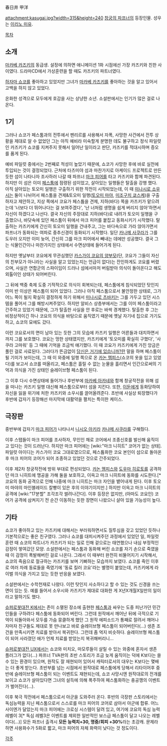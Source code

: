 春日井 甲洋

attachment:kasugai.jpg?width=315&height=240
[[창궁의 파프너]]의 등장인물. 성우는 [[이리노 미유]].

[[목차]]
== 소개 ==
[[마카베 카즈키]]의 동급생. 설정에 의하면 애니메이션 1화 시점에선 가장 카즈키와 친한 사이였다. 드라마CD에서 가상훈련을 할 때도 카즈키의 파트너였다.

[[하자마 쇼코]]를 좋아하고 있었지만 그녀가 [[마카베 카즈키]]를 좋아하는 것을 알고 있어서 고백을 하지 않고 있었다.

온화한 성격으로 모두에게 호감을 사는 상냥한 소년. 소설판에서는 인기가 많은 걸로 나온다.

== 1기 ==
그러나 쇼코가 페스툼과의 전투에서 펜리르를 사용해서 자폭, 사망한 사건에서 전투 상황을 제대로 알 수 없었던 그는 아직 예비라 미숙할게 분명한 데도 불구하고 정식 파일럿인 카즈키가 쇼코를 지켜주지 못해서 일어난 일이라고 판단, 카즈키를 적대시하며 증오를 품게 된다.

예비 파일럿 중에서는 2번째로 적성이 높았기 때문에, 쇼코가 사망한 후에 바로 실전에 투입되는 것이 결정되었다. 근처에 타츠미야 섬과 마찬가지로 아케이드 프로젝트로 만든 듯한 섬이 나타나자 조사하러 나갈 때 파프너 [[마크 피어]]를 타고 카즈키와 함께 파견된다. 하지만 이 섬은 이미 [[페스툼]]에 점령된 섬이었고, 살아있는 일행들은 탈출을 강행 했다. 아직 살아있는 토오미 일행은 구출하기 위한 작전이 시작되었는데, 이 때 [[미나시로 소우시]]는 둘이 나뉘어서 패스툼을 견제&토오미 일행([[토오미 마야]], [[미조구치 쿄스케]])을 구출하자고 제안하고, 지상 쪽에서 코요가 페스튬을 견제, 지하(바다) 쪽을 카즈키가 맡으려는데 '너보다 더 뛰어나다는 걸 보여주겠다', '난 너처럼 생명을 쉽게 버리지 않아'하면서 자신이 하겠다고 나선다. 
결국 자신의 주장대로 지하(바다)로 내려가 토오미 일행을 구출했으나, 바닷속에 있던 페스툼이 뒤에서 마크 피어를 붙잡고 동화시키기 시작했다. 탈출하는 카즈키에게 간신히 토오미 일행을 건내주고, 그는 바다속으로 가라 앉아가면서 파프너가 동화되는 여파로 중추신경이 동화되기 시작했다.  일단 [[카나메 사쿠라]]가 그를 도우러 오지만 이미 늦어, 간신히 그를 마크 피어에서 빼내는 데에만 성공했다. 결국 그는 식물인간이나 마찬가지인 상태에서 수면상태에 들어가게 된다.

하지만 옛날부터 코요에게 무관심했던 [[카스가이 코요의 양부모]](단, 코요가 그들이 자신의 친부모가 아니라는 사실을 알고 있었는지는 언급이 없다)는 잔인하게도 코요를 버렸으며, 사실은 연합군의 스파이임이 드러나 섬에서마저 버림받아 의식이 돌아온다고 해도 외톨이인 상태가 되어버린다.

그 뒤에 백중 축제 도중 기적적으로 의식이 회복되는데, 페스툼에게 침식되었던 탓인지 이미 반 이상은 페스툼이 되어 있었다. 그러나 아직 페스툼으로서 불안정한 상태로, 그가 어느 쪽이 될지 확실히 결정하게 하기 위해서 [[미나시로 츠바키]]는 그를 가두고 있던 시스템을 풀어서 그를 해방시켜주었다. 하지만 알비스 상층부에서는 그를 이미 페스툼이라고 간주하고 있었기 때문에, 그가 탈출한 사실을 안 후로는 바싹 경계했다. 탈출한 후 그는 비정상적이긴 하나 코요의 의식을 바탕으로 움직였기 때문에 옛날 자기네 집으로 가기도 하고, 쇼코의 묘에도 갔다.

이런 코요로서의 면이 남아 있는 듯한 그의 모습에 카즈키 일행은 어른들과 대치하면서까지 그를 보호했다. 코요는 멍한 상태였지만, 카즈키에게 '토오미를 확실히 구했다', '사쿠라 고마워' 등 그 때에 기억을 조금씩 얘기했다. 이 때 코요가 카즈키에게 가진 앙금은 풀린 걸로 사료된다. 그러다가 뜬금없이 [[당신은 거기에 있습니까?]]란 말을 하며 페스툼이 될 기미가 보이는데, 그 때 이 와중에 일행 쪽으로 온 [[카논 멤피스]](쇼코의 옷을 입고 있었다)를 보고서 쇼코를 떠올리고, 페스툼은 흘릴 수 없는 눈물을 흘리면서 인간으로써의 기억과 의식을 가진 상태인 슬레이브형 페스툼이 된다. 

그 이후 다시 수면상태에 들어가나 후반부에 [[마카베 아카네]]와 함께 창궁작전을 위해 섬을 떠나는 카즈키 일행 대신해 페스툼으로부터 섬을 지킨다. 또한, [[이둔]]에게 동화당하여 자신을 잃을 위기에 처한 카즈키와 소우시를 끌어올려준다. 초반에 사실상 퇴장했다가 후반에 갑자기 등장해선 마지막에 대활약을 펼치는 특이한 케이스.

== 극장판 ==
중반부에 갑자기 [[마크 피어]]가 나타나서 [[니시오 아키라]] [[카나메 사쿠라]]를 구해줬다. 

이후 스탭들이 마크 피어를 조사하자, 무인인 채로 코어에서 조종신호를 발신해 움직이고 있다는 것이 드러난다. 하지만 마크 피어에는 [wiki:"마크 니히트" 코어가 없는 상태]. 파일럿 아이디는 카스가이 코요 그대로였으므로, 페스튬화한 코요 본인이 섬으로 돌아온 후 마크 피어의 코어가 되어 조종하고 있었던 것으로 간주되었다. 

이후 제2차 창궁작전에 방위 부대로 편성되었다. [[카논 멤피스]]와 [[도우마 히로토]]를 공격하던 마크 니히트에 맹공을 가해 둘을 보호하고, 이윽고 마크 니히트에 동화를 시도한다.[* 코요의 동화 공격으로 인해 나중에 마크 니히트는 마크 자인을 뱉어내게 된다. 이후 토오미 마야의 마인블레이드 칼빵이 있은 후의 이야기이지만.] 하지만 이윽고 마크 니히트의 공격에 [wiki:"17분할" 조각조각 썰려나간다]. 이후 등장은 없지만, (아마도 코요인) 코어가 공격에 삼켜지기 전 순간 이동하는 듯한 장면이 나왔으니 살아 있을 가능성이 높다.

== 기타 ==
쇼코가 좋아하고 있는 카즈키에 대해서는 부러워하면서도 질투심을 갖고 있었던 듯하나 기본적으로는 좋은 친구였다. 그러나 쇼코를 대피시켜주던 과정에서 있었던 일, 파일럿 훈련 때 쇼코의 파트너가 카즈키가 되는 일로 인해 겉으로는 태연했으나 내심 부정적인 감정이 쌓여갔던 모양. 소설판에서는 페스툼과 동화해 버린 쇼코를 자기 손으로 죽였을 때 이 감정이 폭발해버린 걸로 나온다. 그래서 이 때부터 완전히 비뚤어지기 시작해서, 쇼코의 죽음으로 절규하는 카즈키를 보며 기뻐하는 모습까지 보였다. 쇼코를 죽인 이후로 여러 차례 동료들을 죽였기에 '동료 킬러 코요'라는 별명이 붙었는데, 카즈키에게 라이벌 의식을 가지고 있는 듯한 반응을 보였다.

소설판에서는 수학천재로 나왔다. 이런 탓인지 사소하다고 할 수 있는 것도 신경을 쓰는 면이 있는 듯. 예를 들어서 소우시와 카즈키가 제대로 대화한 게 X년X개월X일만의 일이라고 말하기도 했다.

[[슈퍼로봇대전 K]]에서는 존이 소멸된 장소에 출현한 [[페스툼]]과 싸우는 도중 피난가던 민간인들을 구하려다 페스툼에 동화되어 버린다. 그런데 원작에서 깨어난 뒤에 극적으로 기억이 되돌아와서 모두를 가슴 뭉클하게 했던 그 원작 에피소드가 통째로 잘려서 깨어나자마자 친구들도 제대로 못 만나보고 바로 슬레이브형 페스툼이 되어버린다(…) 생존 조건을 만족시키면 치료를 받아서 복귀한다. 그런데 좀 억지 비슷하다. 슬레이브형 페스툼이 되어 사라졌던 애가 언제 치료를 받았는지 복귀해버리니…

[[슈퍼로봇대전 UX]]에서는 쇼코와 미치오, 마모루들이 살릴 수 있는 와중에 혼자서 생존 플러그가 없다(…) 파프너 TVA판의 초반 스토리가 조금 늦게 움직이는 덕에 K보다는 쓸 수 있는 환경이 있으며, 원작도 잘 재현되어 있어서 캐릭터로서의 대우는 K보다는 몇배는 더 좋게 받는다. 초반부를 넘는 시점에서 원작대로 페스툼에게 당해서 리타이어후 중반에 슬레이브형 페스툼이 되는 이벤트도 재현되는데, 쇼코 사망시엔 원작대로의 전개를 보이고 쇼코가 살아있다면 그녀의 설득에 의해 폭주하여 페스툼화하는 충공깽의 이벤트가 벌어진다(…).

이후 북극 작전에서 페스툼으로서 아군을 도와주러 온다. 후반의 극장판 스토리에서는 독심능력을 지닌 페스툼으로서 스스로를 마크 피어의 코어로 삼아서 아군에 합류. 어느 사이엔가 달았는지 마크 피어에는 크로싱 시스템이 달려 있고, 여기에 코요의 독심 능력 레벨이 3[* 독심 레벨3은 이벤트를 제외한 일반적인 보스급 페스툼이 달고 나오는 레벨이다(…)] 모든 파프너 출격시 '''모든 능력치+30, 명중/회피 +30%'''라는 초강캐. 문제라 하면 사용화수가 5화로 짧고, 마크 피어의 자체 화력이 낮다는 것 정도이다. 

[[각주]]
